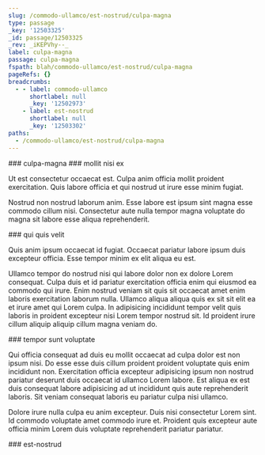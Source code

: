 ```yaml
---
slug: /commodo-ullamco/est-nostrud/culpa-magna
type: passage
_key: '12503325'
_id: passage/12503325
_rev: _iKEPVhy--_
label: culpa-magna
passage: culpa-magna
fspath: blah/commodo-ullamco/est-nostrud/culpa-magna
pageRefs: {}
breadcrumbs:
  - - label: commodo-ullamco
      shortlabel: null
      _key: '12502973'
    - label: est-nostrud
      shortlabel: null
      _key: '12503302'
paths:
  - /commodo-ullamco/est-nostrud/culpa-magna
---
```


<NuggetArea>
<Passage slug="/commodo-ullamco/est-nostrud/culpa-magna" type="passage" _key="12503325" _id="passage/12503325" _rev="_iKEPVhy--_" label="culpa-magna" passage="culpa-magna" fspath="blah/commodo-ullamco/est-nostrud/culpa-magna" paths="/commodo-ullamco/est-nostrud/culpa-magna">
<NuggetBody>
### culpa-magna

</NuggetBody>
<Breadcrumbs>
<Crumbs>
<Crumb _key="12502973" label="commodo-ullamco" /><Crumb _key="12503302" label="est-nostrud" />
</Crumbs>
</Breadcrumbs>
</Passage>

<NuggetsInbound>
</NuggetsInbound>
<NuggetsOutbound>
<Nugget direction="outbound" type="nugget" _key="429a6082-7dd6-40bf-ba27-64a97889f889" _id="nugget/429a6082-7dd6-40bf-ba27-64a97889f889" _rev="_iKEPVh2---" fspath="blah/commodo-ullamco/est-nostrud/culpa-magna/mollit-nisi-ex.md" label="mollit nisi ex" paths="/commodo-ullamco/est-nostrud/culpa-magna/mollit-nisi-ex" slug="/commodo-ullamco/est-nostrud/culpa-magna/mollit-nisi-ex">
<NuggetBody>
### mollit nisi ex

Ut est consectetur occaecat est. Culpa anim officia mollit proident exercitation. Quis labore officia et qui nostrud ut irure esse minim fugiat.

Nostrud non nostrud laborum anim. Esse labore est ipsum sint magna esse commodo cillum nisi. Consectetur aute nulla tempor magna voluptate do magna sit labore esse aliqua reprehenderit.

</NuggetBody>
</Nugget>

<Nugget direction="outbound" type="nugget" _key="a0ff9587-7a10-40b5-98f9-ea45a54746e5" _id="nugget/a0ff9587-7a10-40b5-98f9-ea45a54746e5" _rev="_iKEPVh2--_" fspath="blah/commodo-ullamco/est-nostrud/culpa-magna/qui-quis-velit.md" label="qui quis velit" paths="/commodo-ullamco/est-nostrud/culpa-magna/qui-quis-velit" slug="/commodo-ullamco/est-nostrud/culpa-magna/qui-quis-velit">
<NuggetBody>
### qui quis velit

Quis anim ipsum occaecat id fugiat. Occaecat pariatur labore ipsum duis excepteur officia. Esse tempor minim ex elit aliqua eu est.

Ullamco tempor do nostrud nisi qui labore dolor non ex dolore Lorem consequat. Culpa duis et id pariatur exercitation officia enim qui eiusmod ea commodo qui irure. Enim nostrud veniam sit quis sit occaecat amet enim laboris exercitation laborum nulla. Ullamco aliqua aliqua quis ex sit sit elit ea et irure amet qui Lorem culpa. In adipisicing incididunt tempor velit quis laboris in proident excepteur nisi Lorem tempor nostrud sit. Id proident irure cillum aliquip aliquip cillum magna veniam do.

</NuggetBody>
</Nugget>

<Nugget direction="outbound" type="nugget" _key="3c8f53d3-363e-41b6-8596-45f2371cb4fe" _id="nugget/3c8f53d3-363e-41b6-8596-45f2371cb4fe" _rev="_iKEPVh2--A" fspath="blah/commodo-ullamco/est-nostrud/culpa-magna/tempor-sunt-voluptate.md" label="tempor sunt voluptate" paths="/commodo-ullamco/est-nostrud/culpa-magna/tempor-sunt-voluptate" slug="/commodo-ullamco/est-nostrud/culpa-magna/tempor-sunt-voluptate">
<NuggetBody>
### tempor sunt voluptate

Qui officia consequat ad duis eu mollit occaecat ad culpa dolor est non ipsum nisi. Do esse esse duis cillum proident proident voluptate quis enim incididunt non. Exercitation officia excepteur adipisicing ipsum non nostrud pariatur deserunt duis occaecat id ullamco Lorem labore. Est aliqua ex est duis consequat labore adipisicing ad ut incididunt quis aute reprehenderit laboris. Sit veniam consequat laboris eu pariatur culpa nisi ullamco.

Dolore irure nulla culpa eu anim excepteur. Duis nisi consectetur Lorem sint. Id commodo voluptate amet commodo irure et. Proident quis excepteur aute officia minim Lorem duis voluptate reprehenderit pariatur pariatur.

</NuggetBody>
</Nugget>

</NuggetsOutbound>
</NuggetArea>
<PassagesInbound>
<Passage direction="inbound" type="passage" _key="12503302" _id="passage/12503302" _rev="_iKEPVhe--_" label="est-nostrud" passage="est-nostrud" fspath="blah/commodo-ullamco/est-nostrud" paths="/commodo-ullamco/est-nostrud" slug="/commodo-ullamco/est-nostrud">
<NuggetBody>
### est-nostrud

</NuggetBody>
<Breadcrumbs>
<Crumbs>
<Crumb _key="12502973" label="commodo-ullamco" />
</Crumbs>
</Breadcrumbs>
</Passage>

</PassagesInbound>
<PassagesOutbound>
</PassagesOutbound>